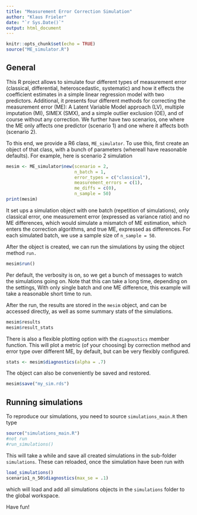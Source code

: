 ```yaml
---
title: "Measurement Error Correction Simulation"
author: "Klaus Frieler"
date: "`r Sys.Date()`"
output: html_document
---
```


```r
knitr::opts_chunk$set(echo = TRUE)
source("ME_simulator.R")
```

## General

This R project allows to simulate four different types  of measurement error (classical, differential, heteroscedastic, systematic) and how it effects the coefficient estimates in a simple linear regression model with two predictors. Additional, it presents  four different methods for correcting the measurement error (ME): A Latent Variable Model approach (LV), multiple imputation (MI), SIMEX (SMX), and a simple outlier exclusion (OE), and of course without any correction. We further have two scenarios, one where the ME only affects one predictor (scenario 1) and one where it affects both (scenario 2).

To this end, we provide a R6 class, `ME_simulator`. To use this, first create an object of that class, with a bunch of parameters (whereall have reasonable defaults). For example, here is scenario 2 simulation

```r
mesim <- ME_simulator$new(scenario = 2, 
                          n_batch = 1, 
                          error_types = c("classical"),
                          measurement_errors = c(1),
                          me_diffs = c(0),
                          n_sample = 50)
print(mesim)
```

It set ups a simulation object with one batch (repetition of simulations), only classical error, one measurement error (expressed as variance ratio) and no ME differences, which would simulate a mismatch of ME estimation, which enters the correction algorithms, and true ME, expressed as differences. For each simulated batch, we  use a sample size of `n_sample = 50`.

After the object is created, we can run the simulations by using the object method `run.`

```r
mesim$run()
```
Per default, the verbosity is on, so we get a bunch of messages to watch the simulations going on. Note that this can take a long time, depending on the settings, With only single batch and one ME difference, this example will take  a reasonable short time to run.

After the run, the results are stored in the `mesim` object, and can be accessed directly, as well as some summary stats of the simulations. 

```r
mesim$results
mesim$result_stats

```

There is also a flexible plotting option with the `diagnostics` member function. This will plot a metric (of your choosing) by correction method and error type over different ME, by default, but can be very flexibly configured.


```r
stats <- mesim$diagnostics(alpha = .7)
```

The object can also be conveniently be saved and restored.

```r
mesim$save("my_sim.rds")

```

## Running simulations
To reproduce our simulations, you need to source ``simulations_main.R`` then type

```r
source("simulations_main.R")
#not run 
#run_simulations()
```

This will take a while and save all created simulations in the sub-folder ``simulations``. These can reloaded, once the simulation have been run with 

```r
load_simulations()
scenario1_n_50$diagnostics(max_se = .1)
```
which will load and add all simulations objects in the `` simulations`` folder to the global workspace.

Have fun!